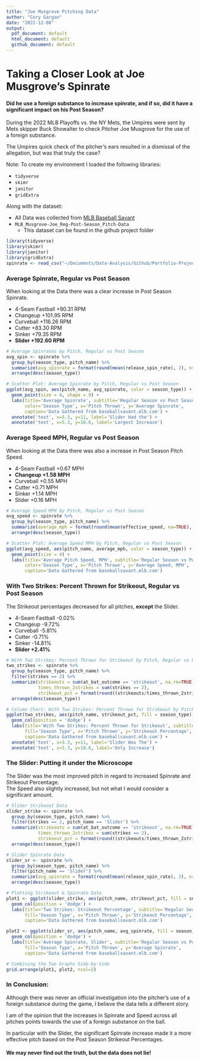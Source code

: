 ```yaml
---
title: "Joe Musgrove Pitching Data"
author: "Cory Gargan"
date: "2022-12-08"
output:
  pdf_document: default
  html_document: default
  github_document: default
---
```

# Taking a Closer Look at Joe Musgrove's Spinrate
#### Did he use a foreign substance to increase spinrate, and if so, did it have a significant impact on his Post Season?  
During the 2022 MLB Playoffs vs. the NY Mets, the Umpires were sent by Mets skipper Buck Showalter to check Pitcher Joe Musgrove for the use of a foreign substance.  
  
The Umpires quick check of the pitcher's ears resulted in a dismissal of the allegation, but was that truly the case?
  
Note: To create my environment I loaded the following libraries:  
  
  * `tidyverse`  
  * `skimr`  
  * `janitor`  
  * `gridExtra`  
  
Along with the dataset:  
  
  * All Data was collected from [MLB Baseball Savant](https://baseballsavant.mlb.com/statcast_search)
  * `MLB_Musgrove-Joe_Reg-Post-Season_Pitch-Data` 
    + This dataset can be found in the github project folder  
    
```r
library(tidyverse)  
library(skimr)
library(janitor)
library(gridExtra)
spinrate <- read_csv("~/Documents/Data-Analysis/Github/Portfolio-Projects/01-MLB-Spinrate-Data-in-R/MLB_Musgrove-Joe_Reg-Post-Season_Pitch-Data.csv")
```

### Average Spinrate, Regular vs Post Season  
When looking at the Data there was a clear increase in Post Season Spinrate.  
  
  * 4-Seam Fastball +90.31 RPM  
  * Changeup +101.95 RPM  
  * Curveball +116.26 RPM  
  * Cutter +83.30 RPM  
  * Sinker +79.35 RPM  
  * **Slider +192.60 RPM**  
  
```r
# Average Spinrates by Pitch, Regular vs Post Season
avg_spin <- spinrate %>% 
  group_by(season_type, pitch_name) %>% 
  summarize(avg_spinrate = format(round(mean(release_spin_rate), 2), nsmall=2)) %>% 
  arrange(desc(season_type))

# Scatter Plot: Average Spinrate by Pitch, Regular vs Post Season  
ggplot(avg_spin, aes(pitch_name, avg_spinrate, color = season_type)) +
  geom_point(size = 4, shape = 9) +
  labs(title='Average Spinrate', subtitle='Regular Season vs Post Season',
       color='Season Type', x='Pitch Thrown', y='Average Spinrate',
       caption='Data Gathered from baseballsavant.mlb.com') +
  annotate('text', x=5.3, y=11, label='Slider Had the') +
  annotate('text', x=5.3, y=10.6, label='Largest Increase')
```
  
### Average Speed MPH, Regular vs Post Season  
When looking at the Data there was also a increase in Post Season Pitch Speed.  
  
  * 4-Seam Fastball +0.67 MPH  
  * **Changeup +1.58 MPH**  
  * Curveball +0.55 MPH  
  * Cutter +0.71 MPH  
  * Sinker +1.14 MPH  
  * Slider +0.16 MPH  
  
```r
# Average Speed MPH by Pitch, Regular vs Post Season
avg_speed <- spinrate %>% 
  group_by(season_type, pitch_name) %>% 
  summarize(average_mph = format(round(mean(effective_speed, na=TRUE), 2), nsmall=2)) %>% 
  arrange(desc(season_type))

# Scatter Plot: Average Speed MPH by Pitch, Regular vs Post Season
ggplot(avg_speed, aes(pitch_name, average_mph, color = season_type)) +
  geom_point(size = 4) +
  labs(title='Average Pitch Speed, MPH', subtitle='Regular Season vs Post Season',
       color='Season Type', x='Pitch Thrown', y='Average Speed, MPH',
       caption='Data Gathered from baseballsavant.mlb.com')
```
  
### With Two Strikes: Percent Thrown for Strikeout, Regular vs Post Season 
The Strikeout percentages decreased for all pitches, **except** the Slider. 
  
  * 4-Seam Fastball -0.02%  
  * Changeup -9.72%  
  * Curveball -5.81%  
  * Cutter -0.71%  
  * Sinker -14.81%  
  * **Slider +2.41%**   
  
```r
# With Two Strikes: Percent Thrown for Strikeout by Pitch, Regular vs Post Season
two_strikes <- spinrate %>% 
  group_by(season_type, pitch_name) %>%
  filter(strikes == 2) %>%
  summarize(strikeouts = sum(at_bat_outcome == 'strikeout', na.rm=TRUE),
            times_thrown_2strikes = sum(strikes == 2),
            strikeout_pct = format(round((strikeouts/times_thrown_2strikes)*100, 2), nsmall=2)) %>%
  arrange(desc(season_type)) 

# Column Chart: With Two Strikes: Percent Thrown for Strikeout by Pitch, Regular vs Post Season
ggplot(two_strikes, aes(pitch_name, strikeout_pct, fill = season_type)) +
  geom_col(position = 'dodge') +
  labs(title='With Two Strikes: Percent Thrown for Strikeout', subtitle='Regular Season vs Post Season',
       fill='Season Type', x='Pitch Thrown', y='Strikeout Percentage',
       caption='Data Gathered from baseballsavant.mlb.com') +
  annotate('text', x=5.3, y=11, label='Slider Was The') +
  annotate('text', x=5.3, y=10.6, label='Only Increase')
```
  
### The Slider: Putting it under the Microscope
The Slider was the most improved pitch in regard to increased Spinrate and Strikeout Percentage.  
The Speed also slightly increased, but not what I would consider a significant amount.  
  
  
```r
# Slider Strikeout Data
slider_strike <- spinrate %>% 
  group_by(season_type, pitch_name) %>%
  filter(strikes == 2, pitch_name == 'Slider') %>%
  summarize(strikeouts = sum(at_bat_outcome == 'strikeout', na.rm=TRUE),
            times_thrown_2strikes = sum(strikes == 2),
            strikeout_pct = format(round((strikeouts/times_thrown_2strikes)*100, 2), nsmall=2)) %>%
  arrange(desc(season_type))

# Slider Spinrate Data
slider_sr <- spinrate %>% 
  group_by(season_type, pitch_name) %>% 
  filter(pitch_name == 'Slider') %>% 
  summarize(avg_spinrate = format(round(mean(release_spin_rate), 2), nsmall=2)) %>% 
  arrange(desc(season_type))

# Plotting Strikeout & Spinrate Data
plot1 <- ggplot(slider_strike, aes(pitch_name, strikeout_pct, fill = season_type)) +
  geom_col(position = 'dodge') +
  labs(title='Two Strikes: Strikeout Percentage', subtitle='Regular Season vs Post Season',
       fill='Season Type', x='Pitch Thrown', y='Strikeout Percentage',
       caption='Data Gathered from baseballsavant.mlb.com')

plot2 <- ggplot(slider_sr, aes(pitch_name, avg_spinrate, fill = season_type)) +
  geom_col(position = 'dodge') +
  labs(title='Average Spinrate, Slider', subtitle='Regular Season vs Post Season',
       fill='Season Type', x='Pitch Thrown', y='Average Spinrate',
       caption='Data Gathered from baseballsavant.mlb.com')

# Combining the Two Graphs Side-by-Side
grid.arrange(plot1, plot2, ncol=2)
```
  
### In Conclusion:
Although there was never an official investigation into the pitcher's use of a foreign substance during the game, I believe the data tells a different story.  
  
I am of the opinion that the increases in Spinrate and Speed across all pitches points towards the use of a foreign substance on the ball.  
  
In particular with the Slider, the significant Spinrate increase made it a more effective pitch based on the Post Season Strikeout Percentages.    
  
#### We may never find out the truth, but **the data does not lie!**
